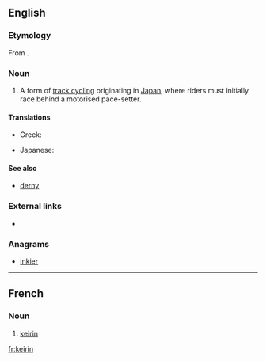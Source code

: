 ==English==

===Etymology===
From {{etyl|ja}} {{term|競輪||racing wheels|lang=ja}}.

===Noun===
{{en-noun|s|-}}

# {{cycling}} A form of [[track cycling]] originating in [[Japan]], where riders must initially race behind a motorised pace-setter.

====Translations====
{{trans-top|form of track cycling}}
* Greek: {{t|el|κέιριν|n|tr=kéirin}}
{{trans-mid}}
* Japanese: {{t-|ja|競輪}}
{{trans-bottom}}

====See also====
* [[derny]]

===External links===
* {{pedialite}}

===Anagrams===
* [[inkier#English|inkier]]

----

==French==
===Noun===
{{fr-noun|m}}
# {{cycling|lang=fr}} [[#English|keirin]]

[[fr:keirin]]